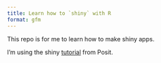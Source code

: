 ```yaml
---
title: Learn how to `shiny` with R
format: gfm
---
```


This repo is for me to learn how to make shiny apps.

I'm using the shiny [tutorial](https://shiny.posit.co/r/getstarted/shiny-basics/lesson1/index.html) from Posit.